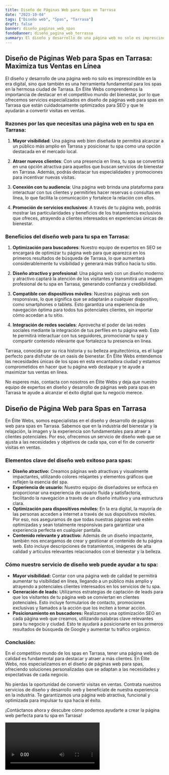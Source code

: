 ```yaml
---
title: Diseño de Páginas Web para Spas en Tarrasa
date: "2023-10-04"
tags: ["Diseño web", "Spas", "Tarrasa"]
draft: false
banner: diseño_paginas_web_spas
fondoBanner: diseño_pagina_web_terrassa
summary: El diseño y desarrollo de una página web no solo es imprescindible en la era digital, sino que también es una herramienta fundamental para los spas en la hermosa ciudad de Tarrasa. En Élite Webs comprendemos la importancia de destacar en el competitivo mundo del bienestar, por lo que ofrecemos servicios especializados en diseño de páginas web para spas en Tarrasa que están cuidadosamente optimizados para SEO y que te ayudarán a convertir visitas en ventas.
---
```



## Diseño de Páginas Web para Spas en Tarrasa: Maximiza tus Ventas en Línea

El diseño y desarrollo de una página web no solo es imprescindible en la era digital, sino que también es una herramienta fundamental para los spas en la hermosa ciudad de Tarrasa. En Élite Webs comprendemos la importancia de destacar en el competitivo mundo del bienestar, por lo que ofrecemos servicios especializados en diseño de páginas web para spas en Tarrasa que están cuidadosamente optimizados para SEO y que te ayudarán a convertir visitas en ventas.

### Razones por las que necesitas una página web en tu spa en Tarrasa:

1. **Mayor visibilidad**: Una página web bien diseñada te permitirá alcanzar a un público más amplio en Tarrasa y posicionar tu spa como una opción destacada en el mercado local.

2. **Atraer nuevos clientes**: Con una presencia en línea, tu spa se convertirá en una opción atractiva para aquellos que buscan servicios de bienestar en Tarrasa. Además, podrás destacar tus especialidades y promociones para incentivar nuevas visitas.

3. **Conexión con tu audiencia**: Una página web brinda una plataforma para interactuar con tus clientes y permitirles hacer reservas o consultas en línea, lo que facilita la comunicación y fortalece la relación con ellos.

4. **Promoción de servicios exclusivos**: A través de tu página web, podrás mostrar las particularidades y beneficios de los tratamientos exclusivos que ofreces, atrayendo a clientes interesados en experiencias únicas de bienestar.

### Beneficios del diseño web para tu spa en Tarrasa:

1. **Optimización para buscadores**: Nuestro equipo de expertos en SEO se encargará de optimizar tu página web para que aparezca en los primeros resultados de búsqueda de Tarrasa, lo que aumentará considerablemente tu visibilidad y generará más tráfico hacia tu sitio.

2. **Diseño atractivo y profesional**: Una página web con un diseño moderno y atractivo captará la atención de los visitantes y transmitirá una imagen profesional de tu spa en Tarrasa, generando confianza y credibilidad.

3. **Compatible con dispositivos móviles**: Nuestras páginas web son responsivas, lo que significa que se adaptarán a cualquier dispositivo, como smartphones o tablets. Esto garantiza una experiencia de navegación óptima para todos tus potenciales clientes, sin importar cómo accedan a tu sitio.

4. **Integración de redes sociales**: Aprovecha el poder de las redes sociales mediante la integración de tus perfiles en tu página web. Esto te permitirá interactuar con tus seguidores, promocionar tu spa y compartir contenido relevante que fortalezca tu presencia en línea.

Tarrasa, conocida por su rica historia y su belleza arquitectónica, es el lugar perfecto para disfrutar de un oasis de bienestar. En Élite Webs entendemos las necesidades únicas de los spas en esta encantadora ciudad y estamos comprometidos en hacer que tu página web destaque y te ayude a maximizar tus ventas en línea.

No esperes más, contacta con nosotros en Élite Webs y deja que nuestro equipo de expertos en diseño y desarrollo de páginas web para spas en Tarrasa te ayude a alcanzar el éxito digital que tu negocio merece.

<GifSeo />

<Cta />

## Diseño de Página Web para Spas en Tarrasa

En Élite Webs, somos especialistas en el diseño y desarrollo de páginas web para spas en Tarrasa. Sabemos que en la industria del bienestar y la relajación, la imagen y la experiencia son fundamentales para atraer a clientes potenciales. Por eso, ofrecemos un servicio de diseño web que se ajusta a las necesidades y objetivos de cada spa, con el fin de convertir visitas en ventas.

### Elementos clave del diseño web exitoso para spas:

- **Diseño atractivo:** Creamos páginas web atractivas y visualmente impactantes, utilizando colores relajantes y elementos gráficos que reflejen la esencia del spa.
- **Experiencia de usuario:** Nuestro equipo de diseñadores se enfoca en proporcionar una experiencia de usuario fluida y satisfactoria, facilitando la navegación a través de un diseño intuitivo y una estructura clara.
- **Optimización para dispositivos móviles:** En la era digital, la mayoría de las personas acceden a internet a través de sus dispositivos móviles. Por eso, nos aseguramos de que todas nuestras páginas web estén optimizadas y sean totalmente responsivas para garantizar una experiencia perfecta en cualquier pantalla.
- **Contenido relevante y atractivo:** Además de un diseño impactante, también nos encargamos de crear y gestionar el contenido de tu página web. Esto incluye descripciones de tratamientos, imágenes de alta calidad y artículos relevantes relacionados con el bienestar y la belleza.

### Cómo nuestro servicio de diseño web puede ayudar a tu spa:

- **Mayor visibilidad:** Contar con una página web de calidad te permitirá aumentar tu visibilidad en línea, llegando a un público más amplio y atrayendo a potenciales clientes interesados en los servicios de tu spa.
- **Generación de leads:** Utilizamos estrategias de captación de leads para que los visitantes de tu página web se conviertan en clientes potenciales. Esto incluye formularios de contacto, promociones exclusivas y llamados a la acción que los inciten a tomar acción.
- **Posicionamiento en buscadores:** Realizamos una optimización SEO en cada página web que creamos, utilizando palabras clave relevantes para tu negocio y ciudad. Esto te ayudará a posicionarte en los primeros resultados de búsqueda de Google y aumentar tu tráfico orgánico.

### Conclusión:

En el competitivo mundo de los spas en Tarrasa, tener una página web de calidad es fundamental para destacar y atraer a más clientes. En Élite Webs, nos especializamos en el diseño de páginas web para spas, ofreciendo soluciones personalizadas que se adaptan a las necesidades y expectativas de cada negocio.

No pierdas la oportunidad de convertir visitas en ventas. Contrata nuestros servicios de diseño y desarrollo web y benefíciate de nuestra experiencia en la industria. Te garantizamos una página web atractiva, funcional y optimizada para impulsar tu spa hacia el éxito.

¡Contáctanos ahora y descubre cómo podemos ayudarte a crear la página web perfecta para tu spa en Tarrasa!

<Video />

<CtaBot job="Spas" city="Tarrasa" />

<Gmaps query="Tarrasa+españa+maps" />
